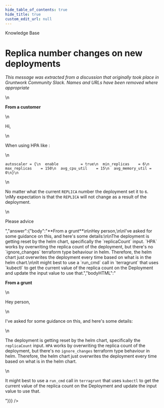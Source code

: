 ```yaml
---
hide_table_of_contents: true
hide_title: true
custom_edit_url: null
---
```



<CenterLayout>
<span class="title">Knowledge Base</span>
<h1>Replica number changes on new deployments</h1>
<GitHub json={{"id":"MDEwOkRpc2N1c3Npb24zNTU0ODcx","number":26,"author":{"login":"gruntwork-support"},"title":"Replica number changes on new deployments","body":"_This message was extracted from a discussion that originally took place in Gruntwork Community Slack. Names and URLs have been removed where appropriate_\n\n\n**From a customer**\n\nHi,\n\nWhen using HPA like :\n\n```\nautoscaler = {\n  enable          = true\n  min_replicas    = 6\n  max_replicas    = 150\n  avg_cpu_util    = 15\n  avg_memory_util = 0\n}\n```\n\nNo matter what the current `REPLICA` number the deployment set it to `6`.\nMy expectation  is that the `REPLICA` will not change as a result of the deployment.\n\nPlease advice","bodyHTML":"<p dir=\"auto\"><em>This message was extracted from a discussion that originally took place in Gruntwork Community Slack. Names and URLs have been removed where appropriate</em></p>\n<p dir=\"auto\"><strong>From a customer</strong></p>\n<p dir=\"auto\">Hi,</p>\n<p dir=\"auto\">When using HPA like :</p>\n<div class=\"snippet-clipboard-content notranslate position-relative overflow-auto\" data-snippet-clipboard-copy-content=\"autoscaler = {\n  enable          = true\n  min_replicas    = 6\n  max_replicas    = 150\n  avg_cpu_util    = 15\n  avg_memory_util = 0\n}\"><pre class=\"notranslate\"><code>autoscaler = {\n  enable          = true\n  min_replicas    = 6\n  max_replicas    = 150\n  avg_cpu_util    = 15\n  avg_memory_util = 0\n}\n</code></pre></div>\n<p dir=\"auto\">No matter what the current <code class=\"notranslate\">REPLICA</code> number the deployment set it to <code class=\"notranslate\">6</code>.<br>\nMy expectation  is that the <code class=\"notranslate\">REPLICA</code> will not change as a result of the deployment.</p>\n<p dir=\"auto\">Please advice</p>","answer":{"body":"**From a grunt**\n\nHey person,\n\nI've asked for some guidance on this, and here's some details:\n\nThe deployment is getting reset by the helm chart, specifically the `replicaCount` input. `HPA` works by overwriting the replica count of the deployment, but there's no `ignore_changes` terraform type behaviour in helm. Therefore, the helm chart just overwrites the deployment every time based on what is in the helm chart.\n\nIt might best to use a `run_cmd` call in `terragrunt` that uses `kubectl` to get the current value of the replica count on the Deployment and update the input value to use that.","bodyHTML":"<p dir=\"auto\"><strong>From a grunt</strong></p>\n<p dir=\"auto\">Hey person,</p>\n<p dir=\"auto\">I've asked for some guidance on this, and here's some details:</p>\n<p dir=\"auto\">The deployment is getting reset by the helm chart, specifically the <code class=\"notranslate\">replicaCount</code> input. <code class=\"notranslate\">HPA</code> works by overwriting the replica count of the deployment, but there's no <code class=\"notranslate\">ignore_changes</code> terraform type behaviour in helm. Therefore, the helm chart just overwrites the deployment every time based on what is in the helm chart.</p>\n<p dir=\"auto\">It might best to use a <code class=\"notranslate\">run_cmd</code> call in <code class=\"notranslate\">terragrunt</code> that uses <code class=\"notranslate\">kubectl</code> to get the current value of the replica count on the Deployment and update the input value to use that.</p>"}}} />

</CenterLayout>
  

<!-- ##DOCS-SOURCER-START
{
  "sourcePlugin": "github-discussions",
  "hash": "6b94815382b8d2dd864b9e6863dca5f2"
}
##DOCS-SOURCER-END -->
